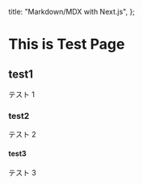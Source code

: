 
  title: "Markdown/MDX with Next.js",
};


# This is Test Page

## test1

テスト 1

### test2

テスト 2

#### test3

テスト 3
